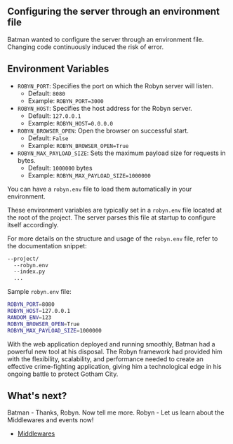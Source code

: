 

## Configuring the server through an environment file

Batman wanted to configure the server through an environment file. Changing code continuously induced the risk of error.

## Environment Variables

 - `ROBYN_PORT`: Specifies the port on which the Robyn server will listen.
    - Default: `8080`
    - Example: `ROBYN_PORT=3000`
 - `ROBYN_HOST`: Specifies the host address for the Robyn server.
    - Default: `127.0.0.1`
    - Example: `ROBYN_HOST=0.0.0.0`
 - `ROBYN_BROWSER_OPEN`: Open the browser on successful start.
    - Default: `False`
    - Example: `ROBYN_BROWSER_OPEN=True`
 - `ROBYN_MAX_PAYLOAD_SIZE`: Sets the maximum payload size for requests in bytes.
    - Default: `1000000` bytes
    - Example: `ROBYN_MAX_PAYLOAD_SIZE=1000000`

You can have a `robyn.env` file to load them automatically in your environment.

These environment variables are typically set in a `robyn.env` file located at the root of the project. The server parses this file at startup to configure itself accordingly.

For more details on the structure and usage of the `robyn.env` file, refer to the documentation snippet:

```bash {{title: 'Sample project directory'}}
--project/
  --robyn.env
  --index.py
  ...
```

Sample `robyn.env` file:

```bash {{ title: 'Sample Robyn.env' }}
ROBYN_PORT=8080
ROBYN_HOST=127.0.0.1
RANDOM_ENV=123
ROBYN_BROWSER_OPEN=True
ROBYN_MAX_PAYLOAD_SIZE=1000000
```

With the web application deployed and running smoothly, Batman had a powerful new tool at his disposal. The Robyn framework had provided him with the flexibility, scalability, and performance needed to create an effective crime-fighting application, giving him a technological edge in his ongoing battle to protect Gotham City.


## What's next?

Batman - Thanks, Robyn. Now tell me more.
Robyn - Let us learn about the Middlewares and events now!

- [Middlewares](/documentation/api_reference/middlewares)


